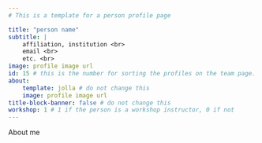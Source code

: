```yaml
---
# This is a template for a person profile page

title: "person name"
subtitle: | 
    affiliation, institution <br>
    email <br>
    etc. <br>
image: profile image url 
id: 15 # this is the number for sorting the profiles on the team page. please add 1 if you add a new profile
about:
    template: jolla # do not change this
    image: profile image url
title-block-banner: false # do not change this
workshop: 1 # 1 if the person is a workshop instructor, 0 if not
---
```


About me